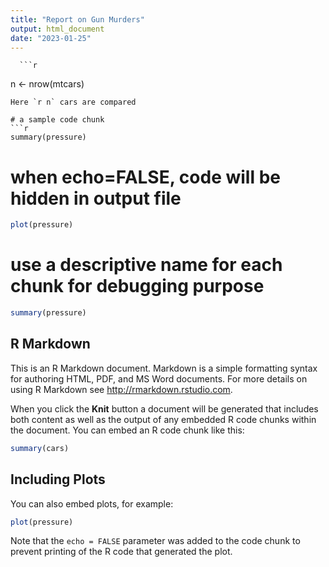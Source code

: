```yaml
---
title: "Report on Gun Murders"
output: html_document
date: "2023-01-25"
---
```


      ```r
n <- nrow(mtcars)
```
Here `r n` cars are compared

# a sample code chunk
```r
summary(pressure)
```
# when echo=FALSE, code will be hidden in output file
```r
plot(pressure)
```
# use a descriptive name for each chunk for debugging purpose
```r
summary(pressure)
```


## R Markdown

This is an R Markdown document. Markdown is a simple formatting syntax for authoring HTML, PDF, and MS Word documents. For more details on using R Markdown see <http://rmarkdown.rstudio.com>.

When you click the **Knit** button a document will be generated that includes both content as well as the output of any embedded R code chunks within the document. You can embed an R code chunk like this:

```r
summary(cars)
```

## Including Plots

You can also embed plots, for example:

```r
plot(pressure)
```

Note that the `echo = FALSE` parameter was added to the code chunk to prevent printing of the R code that generated the plot.
